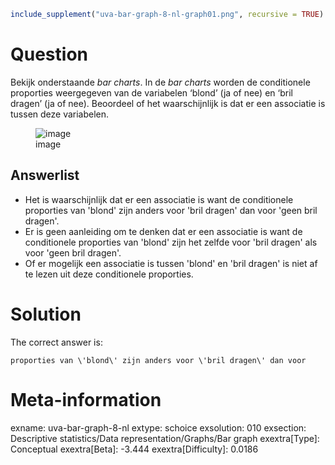 ```r
include_supplement("uva-bar-graph-8-nl-graph01.png", recursive = TRUE)
```

Question
========

Bekijk onderstaande *bar charts*. In de *bar charts* worden de
conditionele proporties weergegeven van de variabelen 'blond' (ja of
nee) en 'bril dragen' (ja of nee). Beoordeel of het waarschijnlijk is
dat er een associatie is tussen deze variabelen.


![image](uva-bar-graph-8-nl-graph01.png)

Answerlist
----------

-   Het is waarschijnlijk dat er een associatie is want de conditionele
    proporties van \'blond\' zijn anders voor \'bril dragen\' dan voor
    \'geen bril dragen\'.
-   Er is geen aanleiding om te denken dat er een associatie is want de
    conditionele proporties van \'blond\' zijn het zelfde voor \'bril
    dragen\' als voor \'geen bril dragen\'.
-   Of er mogelijk een associatie is tussen \'blond\' en \'bril dragen\'
    is niet af te lezen uit deze conditionele proporties.

Solution
========

The correct answer is: 

    proporties van \'blond\' zijn anders voor \'bril dragen\' dan voor

Meta-information
================
exname: uva-bar-graph-8-nl
extype: schoice
exsolution: 010
exsection: Descriptive statistics/Data representation/Graphs/Bar graph
exextra[Type]: Conceptual
exextra[Beta]: -3.444
exextra[Difficulty]: 0.0186
